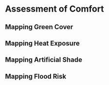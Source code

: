 # Assessment of Comfort

## Mapping Green Cover

## Mapping Heat Exposure

## Mapping Artificial Shade

## Mapping Flood Risk
